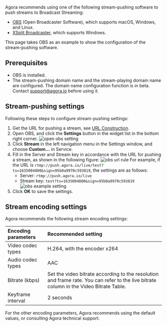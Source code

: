 
Agora recommends using one of the following stream-pushing software to push streams to Broadcast Streaming:
- [OBS](https://obsproject.com) (Open Broadcaster Software), which supports macOS, Windows, and Linux.
- [XSplit Broadcaster](https://www.xsplit.com/broadcaster), which supports Windows.

This page takes OBS as an example to show the configuration of the stream-pushing software.

## Prerequisites

- OBS is installed.
- The stream-pushing domain name and the stream-playing domain name are configured.
   The domain name configuration function is in beta. Contact [support@agora.io](mailto:support@agora.io) before using it.

## Stream-pushing settings

Following these steps to configure stream-pushing settings:

1. Get the URL for pushing a stream, see [URL Construction](../develop/url-construction).
2. Open OBS, and click the **Settings** button in the widget list in the bottom right corner. ![open obs setting](https://web-cdn.agora.io/docs-files/1637724707399)
3. Click **Stream** in the left navigation menu in the Settings window, and choose **Custom...** in Service.
3. Fill in the Server and Stream key in accordance with the URL for pushing a stream, as shown in the following figure:
   ![obs url rule](https://web-cdn.agora.io/docs-files/1637724768289)
   For example, if the URL is `rtmp://push.agora.io/live/test?ts=1635004800&sign=95b0a9970c593819`, the settings are as follows:
   - Server: `rtmp://push.agora.io/live`
   - Stream key: `test?ts=1635004800&sign=95b0a9970c593819`
      ![obs example setting](https://web-cdn.agora.io/docs-files/1637725743125)
5. Click **OK** to save the settings.

## Stream encoding settings

Agora recommends the following stream encoding settings:

| Encoding parameters | Recommended setting |
| :------------- | :----------------------------------------------------------- |
| Video codec types | H.264, with the encoder x264 |
| Audio codec types | AAC |
| Bitrate (kbps)  | Set the video bitrate according to the resolution and frame rate. You can refer to the <Link to="{{Global.API_REF_IOS_ROOT_RTC_KIT}}/agoravideoencoderconfiguration">live bitrate</Link> column in the Video Bitrate Table. |
| Keyframe interval | 2 seconds |

For the other encoding parameters, Agora recommends using the default values, or consulting Agora technical support.